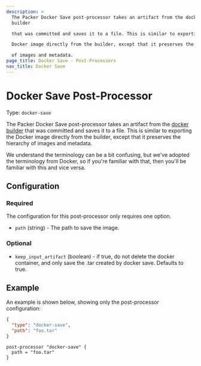 ```yaml
---
description: >
  The Packer Docker Save post-processor takes an artifact from the docker
  builder

  that was committed and saves it to a file. This is similar to exporting the

  Docker image directly from the builder, except that it preserves the hierarchy

  of images and metadata.
page_title: Docker Save - Post-Processors
nav_title: Docker Save
---
```


# Docker Save Post-Processor

Type: `docker-save`

The Packer Docker Save post-processor takes an artifact from the [docker
builder](/docs/builders/docker) that was committed and saves it to a file.
This is similar to exporting the Docker image directly from the builder, except
that it preserves the hierarchy of images and metadata.

We understand the terminology can be a bit confusing, but we've adopted the
terminology from Docker, so if you're familiar with that, then you'll be
familiar with this and vice versa.

## Configuration

### Required

The configuration for this post-processor only requires one option.

- `path` (string) - The path to save the image.

### Optional

- `keep_input_artifact` (boolean) - if true, do not delete the docker
  container, and only save the .tar created by docker save. Defaults to true.

## Example

An example is shown below, showing only the post-processor configuration:

<Tabs>
<Tab heading="JSON">

```json
{
  "type": "docker-save",
  "path": "foo.tar"
}
```
</Tab>

<Tab heading="HCL2">

```hcl
post-processor "docker-save" {
  path = "foo.tar"
}
```
</Tab>
</Tabs>

